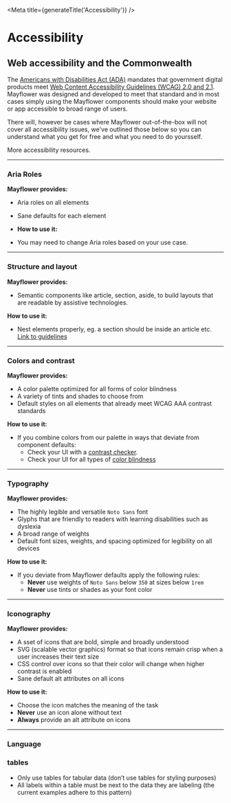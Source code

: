 
<Meta title={generateTitle('Accessibility')} />

# Accessibility

## Web accessibility and the Commonwealth

The [Americans with Disabilities Act (ADA)](https://www.ada.gov/) mandates that government digital products meet [Web Content Accessibility Guidelines (WCAG) 2.0 and 2.1](https://www.w3.org/WAI/standards-guidelines/wcag/). Mayflower was designed and developed to meet that standard and in most cases simply using the Mayflower components should make your website or app accessible to broad range of users.

There will, however be cases where Mayflower out-of-the-box will not cover all accessibility issues, we've outlined those below so you can understand what you get for free and what you need to do yoursself.

<StoryLink metaID="AccessibilityResources">More accessibility resources.</StoryLink>

---

### Aria Roles

**Mayflower provides:**
- Aria roles on all elements
- Sane defaults for each element

- **How to use it:**
- You may need to change Aria roles based on your use case.

---

### Structure and layout

**Mayflower provides:**
- Semantic components like article, section, aside, to build layouts that are readable by assistive technologies.

**How to use it:**
- Nest elements properly, eg. a section should be inside an article etc. [Link to guidelines](link)

---

### Colors and contrast

**Mayflower provides:**
- A color palette optimized for all forms of color blindness
- A variety of tints and shades to choose from
- Default styles on all elements that already meet WCAG AAA contrast standards

**How to use it:**
- If you combine colors from our palette in ways that deviate from component defaults:
	- Check your UI with a [contrast checker](link).
	- Check your UI for all types of [color blindness](https://accessgarage.wordpress.com/2013/02/09/458/)

---

### Typography

**Mayflower provides:**
- The highly legible and versatile `Noto Sans` font
- Glyphs that are friendly to readers with learning disabilities such as dyslexia
- A broad range of weights
- Default font sizes, weights, and spacing optimized for legibility on all devices

**How to use it:**
- If you deviate from Mayflower defaults apply the following rules:
	- **Never** use weights of `Noto Sans` below `350` at sizes below `1rem`
	- **Never** use tints or shades as your font color

---

### Iconography

**Mayflower provides:**
- A sset of icons that are bold, simple and broadly understood
- SVG (scalable vector graphics) format so that icons remain crisp when a user increases their text size
- CSS control over icons so that their color will change when higher contrast is enabled
- Sane default alt attributes on all icons

**How to use it:**
- Choose the icon matches the meaning of the task
- **Never** use an icon alone without text
- **Always** provide an alt attribute on icons

---

### Language

### tables

* Only use tables for tabular data \(don’t use tables for styling purposes\)
* All labels within a table must be next to the data they are labeling \(the current examples adhere to this pattern\)
